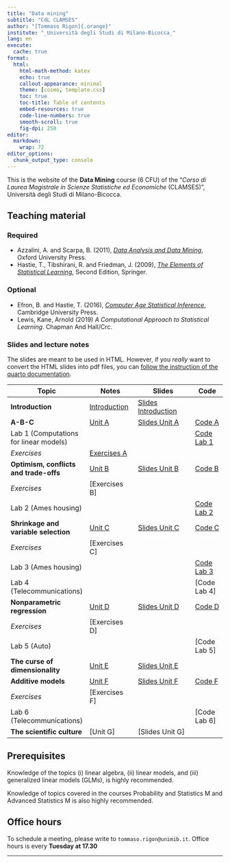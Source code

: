 ```yaml
---
title: "Data mining"
subtitle: "CdL CLAMSES"
author: "[Tommaso Rigon]{.orange}"
institute: "_Università degli Studi di Milano-Bicocca_"
lang: en
execute:
  cache: true
format:
  html:
    html-math-method: katex
    echo: true
    callout-appearance: minimal
    theme: [cosmo, template.css]
    toc: true
    toc-title: Table of contents
    embed-resources: true
    code-line-numbers: true
    smooth-scroll: true
    fig-dpi: 250
editor: 
  markdown: 
    wrap: 72
editor_options: 
  chunk_output_type: console
---
```


This is the website of the **Data Mining** course (6 CFU) of the "*Corso
di Laurea Magistrale in Scienze Statistiche ed Economiche* (CLAMSES)",
Università degli Studi di Milano-Bicocca.

## Teaching material

### Required

-   Azzalini, A. and Scarpa, B. (2011), [*Data Analysis and Data
    Mining*](http://azzalini.stat.unipd.it/Book-DM/), Oxford University
    Press.
-   Hastie, T., Tibshirani, R. and Friedman, J. (2009), [*The Elements
    of Statistical Learning*](https://hastie.su.domains/ElemStatLearn/),
    Second Edition, Springer.

### Optional

-   Efron, B. and Hastie, T. (2016), [*Computer Age Statistical
    Inference*](https://hastie.su.domains/CASI/), Cambridge University
    Press.
-   Lewis, Kane, Arnold (2019) *A Computational Approach to Statistical
    Learning*. Chapman And Hall/Crc.

### Slides and lecture notes

The slides are meant to be used in HTML. However, if you *really* want
to convert the HTML slides into pdf files, you can [follow the
instruction of the quarto
documentation](https://quarto.org/docs/presentations/revealjs/presenting.html#print-to-pdf).

| Topic                                  | Notes                                | Slides                                             | Code                      |
|----------------------------------------|--------------------------------------|----------------------------------------------------|---------------------------|
| **Introduction**                       | [Introduction](slides/un_intro.html) | [Slides Introduction](slides/un_intro_slides.html) |                           |
| **A-B-C**                              | [Unit A](slides/un_A.html)           | [Slides Unit A](slides/un_A_slides.html)           | [Code A](code/un_A.R)     |
| Lab 1 (Computations for linear models) |                                      |                                                    | [Code Lab 1](code/lab1.R) |
| *Exercises*                            | [Exercises A](exe/exe_A.html)                      |                                                    |                           |
| **Optimism, conflicts and trade-offs** | [Unit B](slides/un_B.html)           | [Slides Unit B](slides/un_B_slides.html)           | [Code B](code/un_B.R)     |
| *Exercises*                            | \[Exercises B\]                      |                                                    |                           |
| Lab 2 (Ames housing)                   |                                      |                                                    | [Code Lab 2](code/lab2.R) |
| **Shrinkage and variable selection**   | [Unit C](slides/un_C.html)           | [Slides Unit C](slides/un_C_slides.html)           | [Code C](code/un_C.R)     |
| *Exercises*                            | \[Exercises C\]                      |                                                    |                           |
| Lab 3 (Ames housing)                   |                                      |                                                    | [Code Lab 3](code/lab3.R) |
| Lab 4 (Telecommunications)                                 |                                      |                                                    | \[Code Lab 4\]            |
| **Nonparametric regression**           | [Unit D](slides/un_D.html)           | [Slides Unit D](slides/un_D_slides.html)           | [Code D](code/un_D.R)     |
| *Exercises*                            | \[Exercises D\]                      |                                                    |                           |
| Lab 5 (Auto)                                 |                                      |                                                    | \[Code Lab 5\]            |
| **The curse of dimensionality**        | [Unit E](slides/un_E.html)           | [Slides Unit E](slides/un_E_slides.html)           |                           |
| **Additive models**                    | [Unit F](slides/un_F.html)           | [Slides Unit F](slides/un_F_slides.html)           | [Code F](code/un_F.R)     |
| *Exercises*                            | \[Exercises F\]                      |                                                    |                           |
| Lab 6 (Telecommunications)                                  |                                      |                                                    | \[Code Lab 6\]            |
| **The scientific culture**             | \[Unit G\]                           | \[Slides Unit G\]                                  |                           |

## Prerequisites

Knowledge of the topics (i) linear algebra, (ii) linear models, and
(iii) generalized linear models (GLMs), is highly recommended.

Knowledge of topics covered in the courses Probability and Statistics M
and Advanced Statistics M is also highly recommended.

## Office hours

To schedule a meeting, please write to `tommaso.rigon@unimib.it`. Office
hours is every **Tuesday at 17.30**

------------------------------------------------------------------------
